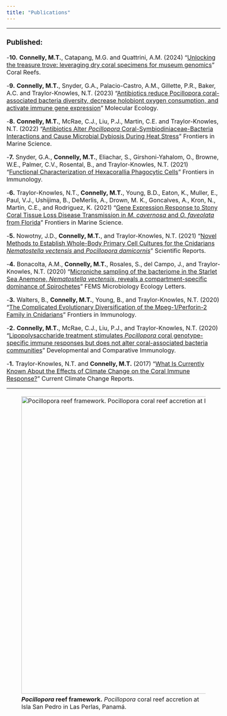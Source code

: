 ```yaml
---
title: "Publications"
---
```

<style type="text/css">

body, td {
   font-size: 16px;
}
</style>
***

### Published:

-**10.** **Connelly, M.T.**, Catapang, M.G. and Quattrini, A.M. (2024) “[Unlocking the treasure trove: leveraging dry coral specimens for museum genomics](https://doi.org/10.1007/s00338-024-02525-5)” Coral Reefs. 

-**9.** **Connelly, M.T.**, Snyder, G.A., Palacio-Castro, A.M., Gillette, P.R., Baker, A.C. and Traylor-Knowles, N.T. (2023) “[Antibiotics reduce Pocillopora coral-associated bacteria diversity, decrease holobiont oxygen consumption, and activate immune gene expression](https://doi.org/10.1111/mec.17049)” Molecular Ecology.

-**8.** **Connelly, M.T.**, McRae, C.J., Liu, P.J., Martin, C.E. and Traylor-Knowles, N.T. (2022) “[Antibiotics Alter *Pocillopora* Coral-Symbiodiniaceae-Bacteria Interactions and Cause Microbial Dybiosis During Heat Stress](https://doi.org/10.3389/fmars.2021.814124)” Frontiers in Marine Science.

-**7.** Snyder, G.A., **Connelly, M.T.**, Eliachar, S., Girshoni-Yahalom, O., Browne, W.E., Palmer, C.V., Rosental, B., and Traylor-Knowles, N.T. (2021) “[Functional Characterization of Hexacorallia Phagocytic Cells](https://doi.org/10.3389/fimmu.2021.662803)” Frontiers in Immunology.

-**6.** Traylor-Knowles, N.T., **Connelly, M.T.**, Young, B.D., Eaton, K., Muller, E., Paul, V.J., Ushijima, B., DeMerlis, A., Drown, M. K., Goncalves, A., Kron, N., Martin, C.E., and Rodriguez, K. (2021) “[Gene Expression Response to Stony Coral Tissue Loss Disease Transmission in *M. cavernosa* and *O. faveolata* from Florida](https://doi.org/10.3389/fmars.2021.681563)” Frontiers in Marine Science.

-**5.** Nowotny, J.D., **Connelly, M.T.**, and Traylor-Knowles, N.T. (2021) “[Novel Methods to Establish Whole-Body Primary Cell Cultures for the Cnidarians *Nematostella vectensis* and *Pocillopora damicornis*](https://doi.org/10.1038/s41598-021-83549-7)” Scientific Reports.

-**4.** Bonacolta, A.M., **Connelly, M.T.**, Rosales, S., del Campo, J., and Traylor-Knowles, N.T. (2020) “[Microniche sampling of the bacteriome in the Starlet Sea Anemone, *Nematostella vectensis*, reveals a compartment-specific dominance of Spirochetes](https://doi.org/10.1093/femsle/fnab002)” FEMS Microbiology Ecology Letters.

-**3.** Walters, B., **Connelly, M.T.**, Young, B., and Traylor-Knowles, N.T. (2020) “[The Complicated Evolutionary Diversification of the Mpeg-1/Perforin-2 Family in Cnidarians](https://doi.org/10.3389/fimmu.2020.01690)” Frontiers in Immunology.

-**2.** **Connelly, M.T.**, McRae, C.J., Liu, P.J., and Traylor-Knowles, N.T. (2020) “[Lipopolysaccharide treatment stimulates *Pocillopora* coral genotype-specific immune responses but does not alter coral-associated bacteria communities](https://doi.org/10.1016/j.dci.2020.103717)” Developmental and Comparative Immunology.

-**1.** Traylor-Knowles, N.T. and **Connelly, M.T.** (2017) “[What Is Currently Known About the Effects of Climate Change on the Coral Immune Response?](https://doi.org/10.1007/s40641-017-0077-7)” Current Climate Change Reports.

***

![***Pocillopora* reef framework.** *Pocillopora* coral reef accretion at Isla San Pedro in Las Perlas, Panamá.](./images/Reef_SanPedro_A.JPG){width=800px align="center" style="margin: 5px 5px 5px 0"}

